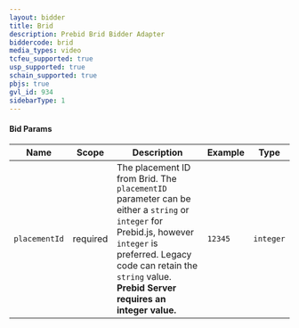 ```yaml
---
layout: bidder
title: Brid
description: Prebid Brid Bidder Adapter
biddercode: brid
media_types: video
tcfeu_supported: true
usp_supported: true
schain_supported: true
pbjs: true
gvl_id: 934
sidebarType: 1
---
```


#### Bid Params


| Name                | Scope    | Description                                                                                                                                                                   | Example                                               | Type             |
|---------------------|----------|-------------------------------------------------------------------------------------------------------------------------------------------------------------------------------|-------------------------------------------------------|------------------|
| `placementId`       | required | The placement ID from Brid. The `placementID` parameter can be either a `string` or `integer` for Prebid.js, however `integer` is preferred. Legacy code can retain the `string` value. **Prebid Server requires an integer value.**                                                    | `12345`                                            | `integer`         |
